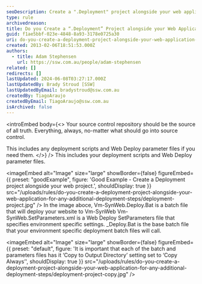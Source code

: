 ```yaml
---
seoDescription: Create a ".Deployment" project alongside your web application for streamlined and environment-specific deployment steps.
type: rule
archivedreason:
title: Do you Create a “.Deployment” Project alongside your Web Application for any additional deployment steps?
guid: f1ae5bbf-023e-4848-8a93-3178e0725a30
uri: do-you-create-a-deployment-project-alongside-your-web-application-for-any-additional-deployment-steps
created: 2013-02-06T18:51:53.000Z
authors:
  - title: Adam Stephensen
    url: https://ssw.com.au/people/adam-stephensen
related: []
redirects: []
lastUpdated: 2024-06-08T03:27:17.000Z
lastUpdatedBy: Brady Stroud [SSW]
lastUpdatedByEmail: bradystroud@ssw.com.au
createdBy: TiagoAraujo
createdByEmail: TiagoAraujo@ssw.com.au
isArchived: false
---
```


<introEmbed
  body={<>
Your source control repository should be the source of all truth. Everything, always, no-matter what should go into source control.

This includes any deployment scripts and Web Deploy parameter files if you need them.
  </>}
/>
This includes your deployment scripts and Web Deploy parameter files.

<imageEmbed
  alt="Image"
  size="large"
  showBorder={false}
  figureEmbed={{
    preset: "goodExample",
    figure: 'Good Example - Create a Deployment project alongside your web project.',
    shouldDisplay: true
  }}
  src="/uploads/rules/do-you-create-a-deployment-project-alongside-your-web-application-for-any-additional-deployment-steps/deployment-project.jpg"
/>
In the image aboce, Vm-SynWeb.Deploy.Bat is a batch file that will deploy your website to Vm-SynWeb
Vm-SynWeb.SetParameters.xml is a Web Deploy SetParameters file that specifies environment specific settings.
\_Deploy.Bat is the base batch file that your environment specific deployment batch files will call.

<imageEmbed
  alt="Image"
  size="large"
  showBorder={false}
  figureEmbed={{
    preset: "default",
    figure: 'It is important that each of the batch and parameters files has it ‘Copy to Output Directory’ setting set to ‘Copy Always’',
    shouldDisplay: true
  }}
  src="/uploads/rules/do-you-create-a-deployment-project-alongside-your-web-application-for-any-additional-deployment-steps/deployment-project-copy.jpg"
/>
